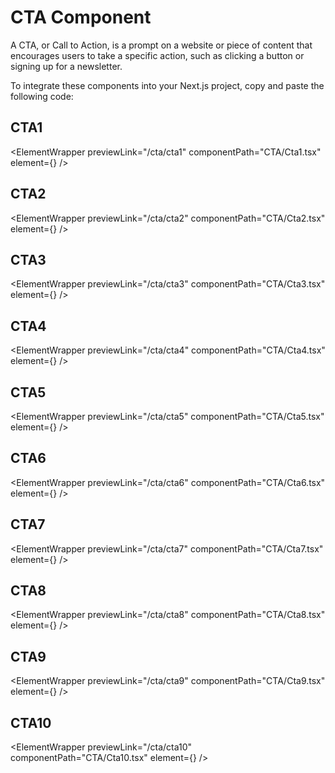 
# CTA Component

A CTA, or Call to Action, is a prompt on a website or piece of content that encourages users to take a specific action, such as clicking a button or signing up for a newsletter.

To integrate these components into your Next.js project, copy and paste the following code:

## CTA1

<ElementWrapper
  previewLink="/cta/cta1"
  componentPath="CTA/Cta1.tsx"
  element={<Cta1 />}
/>

## CTA2

<ElementWrapper
  previewLink="/cta/cta2"
  componentPath="CTA/Cta2.tsx"
  element={<Cta2 />}
/>

## CTA3

<ElementWrapper
  previewLink="/cta/cta3"
  componentPath="CTA/Cta3.tsx"
  element={<Cta3 />}
/>

## CTA4

<ElementWrapper
  previewLink="/cta/cta4"
  componentPath="CTA/Cta4.tsx"
  element={<Cta4 />}
/>

## CTA5

<ElementWrapper
  previewLink="/cta/cta5"
  componentPath="CTA/Cta5.tsx"
  element={<Cta5 />}
/>

## CTA6

<ElementWrapper
  previewLink="/cta/cta6"
  componentPath="CTA/Cta6.tsx"
  element={<Cta6 />}
/>

## CTA7

<ElementWrapper
  previewLink="/cta/cta7"
  componentPath="CTA/Cta7.tsx"
  element={<Cta7 />}
/>

## CTA8

<ElementWrapper
  previewLink="/cta/cta8"
  componentPath="CTA/Cta8.tsx"
  element={<Cta8 />}
/>

## CTA9

<ElementWrapper
  previewLink="/cta/cta9"
  componentPath="CTA/Cta9.tsx"
  element={<Cta9 />}
/>

## CTA10

<ElementWrapper
  previewLink="/cta/cta10"
  componentPath="CTA/Cta10.tsx"
  element={<Cta10 />}
/>
